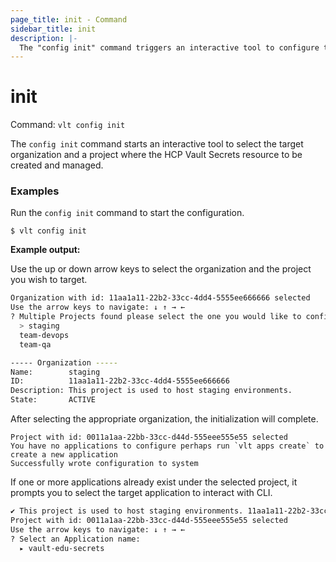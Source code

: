 ```yaml
---
page_title: init - Command
sidebar_title: init
description: |-
  The "config init" command triggers an interactive tool to configure the connection to user's HCP account.
---
```


# init

Command: `vlt config init`

The `config init` command starts an interactive tool to select the target organization
and a project where the HCP Vault Secrets resource to be created and managed.


### Examples

Run the `config init` command to start the configuration.

```shell-session
$ vlt config init
```

**Example output:** 

Use the up or down arrow keys to select the organization and the project you
wish to target.

<CodeBlockConfig hideClipboard>

```bash
Organization with id: 11aa1a11-22b2-33cc-4dd4-5555ee666666 selected
Use the arrow keys to navigate: ↓ ↑ → ←
? Multiple Projects found please select the one you would like to configure.:
  > staging
  team-devops
  team-qa

----- Organization -----
Name:        staging
ID:          11aa1a11-22b2-33cc-4dd4-5555ee666666
Description: This project is used to host staging environments.
State:       ACTIVE
```

</CodeBlockConfig>

After selecting the appropriate organization, the initialization will complete.

<CodeBlockConfig hideClipboard>

```plaintext
Project with id: 0011a1aa-22bb-33cc-d44d-555eee555e55 selected
You have no applications to configure perhaps run `vlt apps create` to create a new application
Successfully wrote configuration to system
```

</CodeBlockConfig>

If one or more applications already exist under the selected project, it prompts
you to select the target application to interact with CLI.

<CodeBlockConfig hideClipboard>

```bash
✔ This project is used to host staging environments. 11aa1a11-22b2-33cc-4dd4-5555ee666666 staging 0xc000116780 0xc0001da3a0}
Project with id: 0011a1aa-22bb-33cc-d44d-555eee555e55 selected
Use the arrow keys to navigate: ↓ ↑ → ←
? Select an Application name:
  ▸ vault-edu-secrets
```

</CodeBlockConfig>